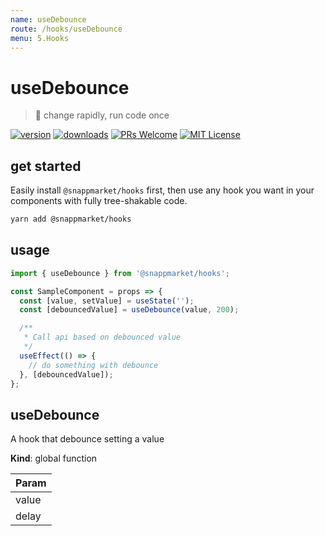 ```yaml
---
name: useDebounce
route: /hooks/useDebounce
menu: 5.Hooks
---
```


# useDebounce
> 🔂 change rapidly, run code once

[![version](https://img.shields.io/npm/v/@snappmarket/hooks.svg?style=flat-square)](https://www.npmjs.com/package/@snappmarket/hooks)
[![downloads](https://img.shields.io/npm/dm/@snappmarket/hooks.svg?style=flat-square)](http://www.npmtrends.com/@snappmarket/hooks)
[![PRs Welcome](https://img.shields.io/badge/PRs-welcome-brightgreen.svg?style=flat-square)](http://makeapullrequest.com)
[![MIT License](https://img.shields.io/npm/l/@snappmarket/hooks.svg?style=flat-square)](https://github.com/snappmarket/frontend-toolbox/blob/develop/packages/ui/index.mdx)

## get started
Easily install `@snappmarket/hooks` first, then use any hook you want in your components with fully
tree-shakable code.

```bash
yarn add @snappmarket/hooks
```

## usage
```javascript
import { useDebounce } from '@snappmarket/hooks';

const SampleComponent = props => {
  const [value, setValue] = useState('');
  const [debouncedValue] = useDebounce(value, 200);

  /**
   * Call api based on debounced value
   */
  useEffect(() => {
    // do something with debounce
  }, [debouncedValue]);
};
```

<!-- doc -->
<a name="useDebounce"></a>

## useDebounce
A hook that debounce setting a value

**Kind**: global function

| Param |
| --- |
| value |
| delay |

